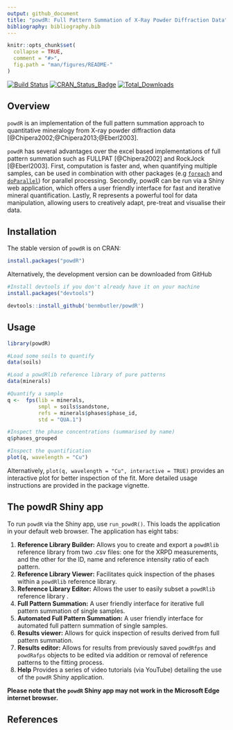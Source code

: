 ```yaml
---
output: github_document
title: "powdR: Full Pattern Summation of X-Ray Powder Diffraction Data"
bibliography: bibliography.bib
---
```


<!-- README.md is generated from README.Rmd. Please edit that file -->

```r
knitr::opts_chunk$set(
  collapse = TRUE,
  comment = "#>",
  fig.path = "man/figures/README-"
)
```

[![Build Status](https://travis-ci.org/benmbutler/powdR.svg?branch=master)](https://travis-ci.org/benmbutler/powdR)
[![CRAN_Status_Badge](http://www.r-pkg.org/badges/version/powdR)](https://CRAN.R-project.org/package=powdR)
[![Total_Downloads](https://cranlogs.r-pkg.org/badges/grand-total/powdR)](https://cran.r-project.org/package=powdR)

## Overview

`powdR` is an implementation of the full pattern summation approach to quantitative mineralogy from X-ray powder diffraction data [@Chipera2002;@Chipera2013;@Eberl2003].

`powdR` has several advantages over the excel based implementations of full pattern summation such as FULLPAT [@Chipera2002] and RockJock [@Eberl2003]. First, computation is faster and, when quantifying multiple samples, can be used in combination with other packages (e.g [`foreach`](https://cran.r-project.org/web/packages/foreach/index.html) and [`doParallel`](https://cran.r-project.org/web/packages/doParallel/index.html)) for parallel processing. Secondly, powdR can be run via a Shiny web application, which offers a user friendly interface for fast and iterative mineral quantification. Lastly, R represents a powerful tool for data manipulation, allowing users to creatively adapt, pre-treat and visualise their data.

## Installation

The stable version of `powdR` is on CRAN:
```r
install.packages("powdR")
```

Alternatively, the development version can be downloaded from GitHub
```r
#Install devtools if you don't already have it on your machine
install.packages("devtools")

devtools::install_github('benmbutler/powdR')
```

## Usage

```r
library(powdR)

#Load some soils to quantify
data(soils)

#Load a powdRlib reference library of pure patterns
data(minerals)

#Quantify a sample
q <-  fps(lib = minerals,
          smpl = soils$sandstone,
          refs = minerals$phases$phase_id,
          std = "QUA.1")

#Inspect the phase concentrations (summarised by name)
q$phases_grouped

#Inspect the quantification
plot(q, wavelength = "Cu")

```

Alternatively, `plot(q, wavelength = "Cu", interactive = TRUE)` provides an interactive plot for better inspection of the fit. More detailed usage instructions are provided in the package vignette.

## The powdR Shiny app

To run `powdR` via the Shiny app, use `run_powdR()`. This loads the application in your default web browser. The application has eight tabs:

1. **Reference Library Builder:** Allows you to create and export a `powdRlib` reference library from two .csv files: one for the XRPD measurements, and the other for the ID, name and reference intensity ratio of each pattern.
2. **Reference Library Viewer:** Facilitates quick inspection of the phases within a `powdRlib` reference library.
3. **Reference Library Editor:** Allows the user to easily subset a `powdRlib` reference library .
4. **Full Pattern Summation:** A user friendly interface for iterative full pattern summation of single samples.
5. **Automated Full Pattern Summation:** A user friendly interface for automated full pattern summation of single samples.
6. **Results viewer:** Allows for quick inspection of results derived from full pattern summation.
7. **Results editor:** Allows for results from previously saved `powdRfps` and `powdRafps` objects to be edited via addition or removal of reference patterns to the fitting process.
8. **Help** Provides a series of video tutorials (via YouTube) detailing the use of the `powdR` Shiny application.

**Please note that the `powdR` Shiny app may not work in the Microsoft Edge internet browser.**

## References


